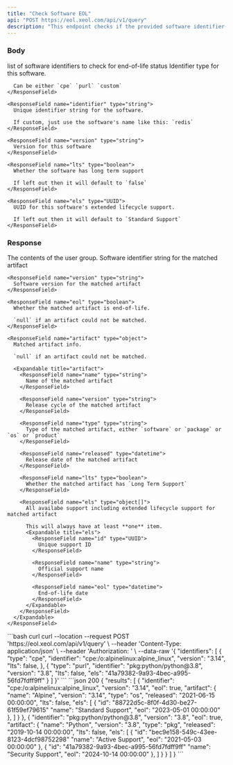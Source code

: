 ```yaml
---
title: "Check Software EOL"
api: "POST https://eol.xeol.com/api/v1/query"
description: "This endpoint checks if the provided software identifier(s) are end-of-life"
---
```


### Body

<ParamField body="identifiers" type="object[]" required="true">
  list of software identifiers to check for end-of-life status

  <Expandable title="identifier">
    <ResponseField name="type" type="string">
      Identifier type for this software.
      
      Can be either `cpe` `purl` `custom`
    </ResponseField>

    <ResponseField name="identifier" type="string">
      Unique identifier string for the software.
      
      If custom, just use the software's name like this: `redis`
    </ResponseField>

    <ResponseField name="version" type="string">
      Version for this software
    </ResponseField>

    <ResponseField name="lts" type="boolean">
      Whether the software has long term support

      If left out then it will default to `false`
    </ResponseField>

    <ResponseField name="els" type="UUID">
      UUID for this software's extended lifecycle support.

      If left out then it will default to `Standard Support`
    </ResponseField>
  </Expandable>
</ParamField>

### Response

<ResponseField name="results" type="object[]">
  The contents of the user group.

  <Expandable title="result">
    <ResponseField name="identifier" type="string">
      Software identifier string for the matched artifact
    </ResponseField>

    <ResponseField name="version" type="string">
      Software version for the matched artifact
    </ResponseField>

    <ResponseField name="eol" type="boolean">
      Whether the matched artifact is end-of-life.
      
      `null` if an artifact could not be matched.
    </ResponseField>

    <ResponseField name="artifact" type="object">
      Matched artifact info. 
      
      `null` if an artifact could not be matched.

      <Expandable title="artifact">
        <ResponseField name="name" type="string">
          Name of the matched artifact
        </ResponseField>

        <ResponseField name="version" type="string">
          Release cycle of the matched artifact
        </ResponseField>

        <ResponseField name="type" type="string">
          Type of the matched artifact, either `software` or `package` or `os` or `product`
        </ResponseField>

        <ResponseField name="released" type="datetime">
          Release date of the matched artifact
        </ResponseField>

        <ResponseField name="lts" type="boolean">
          Whether the matched artifact has `Long Term Support`
        </ResponseField>

        <ResponseField name="els" type="object[]">
          All availabe support including extended lifecycle support for matched artifact
          
          This will always have at least **one** item.
          <Expandable title="els">
            <ResponseField name="id" type="UUID">
              Unique support ID 
            </ResponseField>

            <ResponseField name="name" type="string">
              Official support name
            </ResponseField>

            <ResponseField name="eol" type="datetime">
              End-of-life date
            </ResponseField>
          </Expandable>
        </ResponseField>
      </Expandable>
    </ResponseField>
  </Expandable>
</ResponseField>

<RequestExample>
  ```bash curl
  curl --location --request POST 'https://eol.xeol.com/api/v1/query' \
  --header 'Content-Type: application/json' \
  --header 'Authorization: <XEOL_API_KEY>' \
  --data-raw '{
      "identifiers": [
        {
          "type": "cpe",
          "identifier": "cpe:/o:alpinelinux:alpine_linux",
          "version": "3.14",
          "lts": false,
        },
        {
          "type": "purl",
          "identifier": "pkg:python/python@3.8",
          "version": "3.8",
          "lts": false,
          "els": "41a79382-9a93-4bec-a995-56fd7fdff9ff"
        }
      ]
  }'
  ```
</RequestExample>

<ResponseExample>
  ```json 200
  {
    "results": [
      {
        "identifier": "cpe:/o:alpinelinux:alpine_linux",
        "version": "3.14",
        "eol": true,
        "artifact": {
          "name": "Alpine",
          "version": "3.14",
          "type": "os",
          "released": "2021-06-15 00:00:00",
          "lts": false,
          "els": [
            {
              "id": "88722d5c-8f0f-4d30-be27-61f59ef79615"
              "name": "Standard Support",
              "eol": "2023-05-01 00:00:00"
            },
          ]
        }
      },
      {
        "identifier": "pkg:python/python@3.8",
        "version": "3.8",
        "eol": true,
        "artifact": {
          "name": "Python",
          "version": "3.8",
          "type": "pkg",
          "released": "2019-10-14 00:00:00",
          "lts": false,
          "els": [
            {
              "id": "bec9e158-549c-43ee-8123-4dcf98752298"
              "name": "Active Support",
              "eol": "2021-05-03 00:00:00"
            },
            {
              "id": "41a79382-9a93-4bec-a995-56fd7fdff9ff"
              "name": "Security Support",
              "eol": "2024-10-14 00:00:00"
            },
          ]
        }
      }
    ]
  }
  ```
</ResponseExample>

